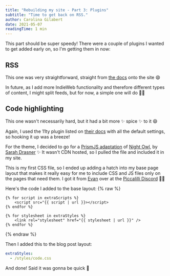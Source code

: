 ```yaml
---
title: "Rebuilding my site - Part 3: Plugins"
subtitle: "Time to get back on RSS."
author: Carolina Gilabert
date: 2021-05-07
readingTime: 1 min
---
```


This part should be super speedy! There were a couple of plugins I wanted to get added early on, so I'm getting them in now:

## RSS

This one was very straightforward, straight from [the docs](https://www.11ty.dev/docs/plugins/rss/) onto the site 😄

In future, as I add more IndieWeb functionality and therefore different types of content, I might split feeds, but for now, a simple one will do 🙌🏼

## Code highlighting

This one wasn't necessarily hard, but it had a bit more ✨ spice ✨ to it 😄

Again, I used the 11ty plugin listed on [their docs](https://www.11ty.dev/docs/plugins/syntaxhighlight/) with all the default settings, so hooking it up was a breeze!

For the theme, I decided to go for a [PrismJS adaptation](https://github.com/PrismJS/prism-themes/blob/master/themes/prism-night-owl.css) of [Night Owl](https://marketplace.visualstudio.com/items?itemName=sdras.night-owl), by [Sarah Drasner](https://sarahdrasnerdesign.com) ✨ It wasn't CDN hosted, so I pulled the file and included it in my site.

This is my first CSS file, so I ended up adding a hatch into my base page layout that makes it really easy for me to include CSS and JS files only on the pages that need them. I got it from [Evan](https://darthmall.net) over at the [Piccalilli Discord](https://piccalil.li/membership/) 🙌🏼

Here's the code I added to the base layout:
{% raw %}

```liquid
{% for script in extraScripts %}
    <script src="{{ script | url }}></script>
{% endfor %}

{% for stylesheet in extraStyles %}
    <link rel="stylesheet" href="{{ stylesheet | url }}" />
{% endfor %}
```

{% endraw %}

Then I added this to the blog post layout:

```yaml
extraStyles:
  - /styles/code.css
```

And done! Said it was gonna be quick 💨
